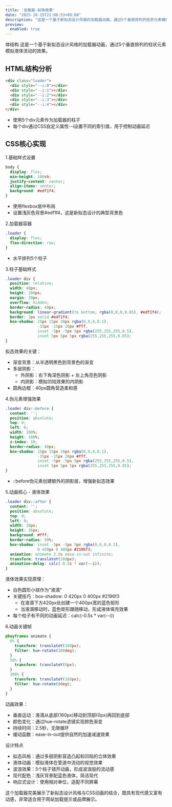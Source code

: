 ```yaml
---
title: '加载器-拟物效果'
date: "2025-10-15T21:06:53+08:00"
description: "这是一个基于新拟态设计风格的加载器动画，通过5个垂直排列的柱状元素模拟液体流动的效果。"
preview:
  enabled: true
---
```


体结构
这是一个基于新拟态设计风格的加载器动画，通过5个垂直排列的柱状元素模拟液体流动的效果。

## HTML结构分析

```html
<div class="loader">
  <div style="--i:0"></div>
  <div style="--i:1"></div>
  <div style="--i:2"></div>
  <div style="--i:3"></div>
  <div style="--i:4"></div>
</div>
```

- 使用5个div元素作为加载器的柱子
- 每个div通过CSS自定义属性--i设置不同的索引值，用于控制动画延迟

## CSS核心实现

1.基础样式设置

```css
body {
  display: flex;
  min-height: 100vh;
  justify-content: center;
  align-items: center;
  background: #edf1f4;
}
```

- 使用flexbox居中布局
- 设置浅灰色背景#edf1f4，这是新拟态设计的典型背景色

2.加载器容器

```css
.loader {
  display: flex;
  flex-direction: row;
}
```

- 水平排列5个柱子

3.柱子基础样式

```css
.loader div {
  position: relative;
  width: 40px;
  height: 200px;
  margin: 20px;
  overflow: hidden;
  border-radius: 40px;
  background: linear-gradient(to bottom, rgba(0,0,0,0.05), #edf1f4);
  border: 2px solid #edf1f4;
  box-shadow: 15px 15px 20px rgba(0,0,0,0.1),
              -15px -15px 20px #fff,
              inset -5px -5px 5px rgba(255,255,255,0.5),
              inset 5px 5px 5px rgba(255,255,255,0.05);
}
```

拟态效果的关键：

- 渐变背景：从半透明黑色到背景色的渐变
- 多层阴影：
  - 外阴影：右下角深色阴影 + 左上角亮色阴影
  - 内阴影：模拟凹陷效果的内阴影
- 圆角边框：40px圆角营造柔和感

4.伪元素增强效果

```css
.loader div::before {
  content: '';
  position: absolute;
  top: 0;
  left: 0;
  width: 100%;
  height: 100%;
  z-index: 10;
  border-radius: 40px;
  box-shadow: 15px 15px 20px rgba(0,0,0,0.1),
              -15px -15px 20px #fff,
              inset -5px -5px 5px rgba(255,255,255,0.5),
              inset 5px 5px 5px rgba(255,255,255,0.05);
}
```

- ::before伪元素创建额外的阴影层，增强新拟态效果

5.动画核心 - 液体效果

```css
.loader div::after {
  content: '';
  position: absolute;
  top: 0;
  left: 0;
  width: 36px;
  height: 36px;
  background: #fff;
  border-radius: 50%;
  box-shadow: inset -5px -5px 5px rgba(0,0,0,0.2),
              0 420px 0 400px #2196f3;
  animation: animate 2.5s ease-in-out infinite;
  transform: translateY(160px);
  animation-delay: calc(-0.5s * var(--i));
}
```

液体效果实现原理：

- 白色圆形小球作为"液滴"
- 关键技巧：box-shadow: 0 420px 0 400px #2196f3
  - 在液滴下方420px处创建一个400px宽的蓝色矩形
  - 当液滴移动时，蓝色矩形跟随移动，形成液体填充效果
- 每个柱子有不同的动画延迟：calc(-0.5s * var(--i))

6.动画关键帧

```css
@keyframes animate {
  0% {
    transform: translateY(160px);
    filter: hue-rotate(180deg);
  }
  50% {
    transform: translateY(0px);
  }
  100% {
    transform: translateY(160px);
    filter: hue-rotate(0deg);
  }
}
```

动画效果：

- 垂直运动：液滴从底部(160px)移动到顶部(0px)再回到底部
- 颜色变化：通过hue-rotate滤镜实现颜色渐变
- 持续时间：2.5秒，无限循环
- 缓动函数：ease-in-out提供自然的加速减速效果

设计特点

- 拟态风格：通过多层阴影营造凸起和凹陷的立体效果
- 液体动画：模拟液体在管道中流动的视觉效果
- 波浪效果：5个柱子错开动画，形成波浪般的流动感
- 现代配色：浅灰背景配蓝色液体，简洁现代
- 响应式设计：使用相对单位，适配不同屏幕

这个加载器完美展示了新拟态设计风格与CSS动画的结合，既具有现代感又富有动感，非常适合用于网站加载提示或品牌展示。


<CodeViewer  />
